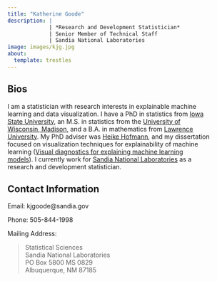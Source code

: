 ```yaml
---
title: "Katherine Goode"
description: | 
             | *Research and Development Statistician*
             | Senior Member of Technical Staff
             | Sandia National Laboratories
image: images/kjg.jpg
about:
  template: trestles
---
```


::: {.column-page style="width: 90%"}
## Bios

I am a statistician with research interests in explainable machine learning and data visualization. I have a PhD in statistics from [Iowa State University](https://www.stat.iastate.edu/), an M.S. in statistics from the [University of Wisconsin, Madison](https://stat.wisc.edu/), and a B.A. in mathematics from [Lawrence University](https://www.lawrence.edu/academics/college/mathematics). My PhD adviser was [Heike Hofmann](https://github.com/heike), and my dissertation focused on visualization techniques for explainability of machine learning ([Visual diagnostics for explaining machine learning models](https://dr.lib.iastate.edu/items/abac51d2-c05b-4ef2-90f5-03740ff5c682)). I currently work for [Sandia National Laboratories](https://www.sandia.gov/) as a research and development statistician.

## Contact Information

Email: kjgoode\@sandia.gov

Phone: 505-844-1998

Mailing Address:

> Statistical Sciences\
> Sandia National Laboratories\
> PO Box 5800 MS 0829\
> Albuquerque, NM 87185
:::
